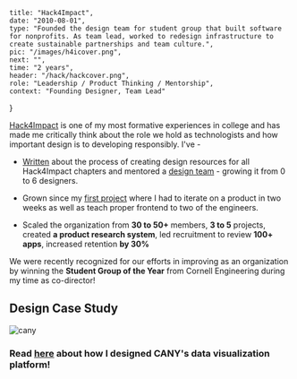     title: "Hack4Impact",
    date: "2010-08-01",
    type: "Founded the design team for student group that built software for nonprofits. As team lead, worked to redesign infrastructure to create sustainable partnerships and team culture.",
    pic: "/images/h4icover.png",
    next: "",
    time: "2 years",
    header: "/hack/hackcover.png",
    role: "Leadership / Product Thinking / Mentorship",
    context: "Founding Designer, Team Lead"
}

[Hack4Impact](https://cornellh4i.org) is one of my most formative experiences in college and has made me critically think about the role we hold as technologists and how important design is to developing responsibly. I've -

- [Written](https://medium.com/hack4impact/reflecting-on-hack4impact-design-as-a-national-director-a5ce7d5dbf63) about the process of creating design resources for all Hack4Impact chapters and mentored a [design team](https://medium.com/cornellh4i) - growing it from 0 to 6 designers.

- Grown since my [first project](https://old.connie-liu.me/#/habitat) where I had to iterate on a product in two weeks as well as teach proper frontend to two of the engineers.

- Scaled the organization from **30 to 50+** members, **3 to 5** projects, created **a product research system**, led recruitment to review **100+ apps**, increased retention **by 30%**

We were recently recognized for our efforts in improving as an organization by winning the **Student Group of the Year** from Cornell Engineering during my time as co-director!

## Design Case Study

![cany](hack/cany.png)

### Read [here](https://medium.com/cornellh4i/creating-a-visualization-platform-for-prison-complaints-a-design-case-study-55e25e2d3277) about how I designed CANY's data visualization platform!
